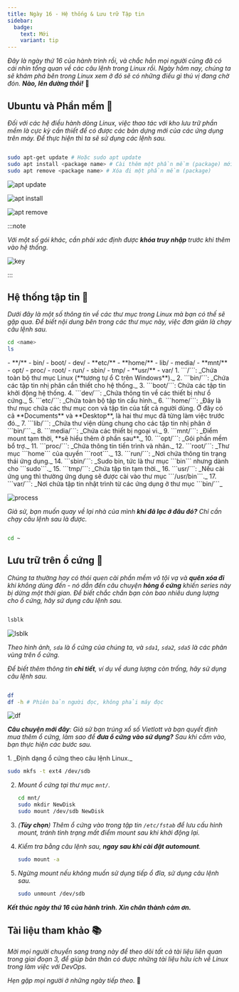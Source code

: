 ```yaml
---
title: Ngày 16 - Hệ thống & Lưu trữ Tập tin
sidebar:
  badge:
    text: Mới
    variant: tip  
---
```



_Đây là ngày thứ 16 của hành trình rồi, và chắc hẳn mọi người cũng đã có cái nhìn tổng quan về 
các câu lệnh trong Linux rồi. Ngày hôm nay, chúng ta sẽ khám phá bên trong Linux xem ở đó sẽ 
có những điều gì thú vị đang chờ đón. **Nào, lên đường thôi!**_ 🚌

## Ubuntu và Phần mềm 📲

_Đối với các hệ điều hành dòng Linux, việc thao tác với kho lưu trữ phần mềm là cực kỳ cần thiết để
có được các bản dựng mới của các ứng dụng trên máy. Để thực hiện thì ta sẽ sử dụng các lệnh sau._

```bash title="Working with repositories..."

sudo apt-get update # Hoặc sudo apt update
sudo apt install <package name> # Cài thêm một phần mềm (package) mới
sudo apt remove <package name> # Xóa đi một phần mềm (package)

```

![apt update](../../../../assets/linux/apt_update.png)

![apt install](../../../../assets/linux/apt_install.png)

![apt remove](../../../../assets/linux/apt_remove.png)

:::note

_Với một số gói khác, cần phải xác định được ***khóa truy nhập*** trước khi thêm 
vào hệ thống._

![key](../../../../assets/linux/key_vagrant.png)

:::

## Hệ thống tập tin 📁

_Dưới đây là một số thông tin về các thư mục trong Linux mà bạn có thế sẽ gặp qua. Để biết
nội dung bên trong các thư mục này, việc đơn giản là chạy câu lệnh sau._

```bash title="Working with directories"
cd <name>
ls
```

<FileTree>
- **/**
  - bin/
  - boot/
  - dev/
  - **etc/**
  - **home/**
  - lib/
  - media/
  - **mnt/**
  - opt/
  - proc/
  - root/
  - run/
  - sbin/
  - tmp/
  - **usr/**
  - var/
</FileTree>

<Steps>
1. ```/```: _Chứa toàn bộ thư mục Linux (**tương tự ổ C trên Windows**)._
2. ```bin/```: _Chứa các tập tin nhị phân cần thiết cho hệ thống._
3. ```boot/```: Chứa các tập tin khởi động hệ thống.
4. ```dev/```: _Chứa thông tin về các thiết bị như ổ cứng._
5. ```etc/```: _Chứa toàn bộ tập tin cấu hình._
6. ```home/```: _Đây là thư mục chứa các thư mục con và tập tin của 
tất cả người dùng. Ở đây có cả **Documents** và **Desktop**, là hai
thư mục đã từng làm việc trước đó._
7. ```lib/```: _Chứa thư viện dùng chung cho các tập tin nhị phân ở 
```bin/```._
8. ```media/```: _Chứa các thiết bị ngoại vi._
9. ```mnt/```: _Điểm mount tạm thời, **sẽ hiểu thêm ở phần sau**._
10. ```opt/```: _Gói phần mềm bổ trợ._
11. ```proc/```: _Chứa thông tin tiến trình và nhân._
12. ```root/```: _Thư mục ```home``` của quyền ```root```._
13. ```run/```: _Nơi chứa thông tin trạng thái ứng dụng._
14. ```sbin/```: _Sudo bin, tức là thư mục ```bin``` nhưng dành cho 
```sudo```._
15. ```tmp/```: _Chứa tập tin tạm thời._
16. ```usr/```: _Nếu cài ứng ụng thì thường ứng dụng sẽ được cài vào
thư mục ```/usr/bin```._
17. ```var/```: _Nơi chứa tập tin nhật trình từ các ứng dụng ở thư mục
```bin/```_
</Steps>

![process](../../../../assets/linux/proc_dir.png)

_Giả sử, bạn muốn quay về lại nhà của mình **khi đã lạc ở đâu đó?** Chỉ cần chạy câu 
lệnh sau là được._

```bash title="Back to home..."

cd ~

```

## Lưu trữ trên ổ cứng 💾

_Chúng ta thường hay có thói quen cài phần mềm vô tội vạ và **quên xóa đi** khi không dùng đến -
nó dẫn đến câu chuyện **hỏng ổ cứng** khiến series này bị dừng một thời gian. Để biết chắc chắn
bạn còn bao nhiêu dung lượng cho ổ cứng, hãy sử dụng câu lệnh sau._

```bash title="Checking disk..."

lsblk

```

![lsblk](../../../../assets/linux/lsblk.png)

_Theo hình ảnh, ```sda``` là ổ cứng của chúng ta, và ```sda1```, ```sda2```, ```sda5``` là các
phân vùng trên ổ cứng._

_Để biết thêm thông tin **chi tiết**, ví dụ về dung lượng còn trống, hãy sử dụng câu lệnh sau._

```bash title="Checking disk details..."

df 
df -h # Phiên bản người đọc, không phải máy đọc

```

![df](../../../../assets/linux/df.png)

_**Câu chuyện mới đây**: Giả sử bạn trúng xổ số Vietlott và bạn quyết định mua thêm ổ cứng, 
làm sao để **đưa ổ cứng vào sử dụng?** Sau khi cắm vào, bạn thực hiện các bước sau._

<Steps>
1. _Định dạng ổ cứng theo câu lệnh Linux._

   ```bash title="Formatting disk..."
   sudo mkfs -t ext4 /dev/sdb
   ```
2. _Mount ổ cứng tại thư mục ```mnt/```._
   
   ```bash title="Mounting disk..."
   cd mnt/
   sudo mkdir NewDisk
   sudo mount /dev/sdb NewDisk
   ```
3. _(**Tùy chọn**) Thêm ổ cứng vào trong tập tin ```/etc/fstab``` để lưu cấu hình mount, 
tránh tình trạng mất điểm mount sau khi khởi động lại._
4. _Kiểm tra bằng câu lệnh sau, **ngay sau khi cài đặt automount**._

   ```bash title="Checking mount point..."
   sudo mount -a
   ```

5. _Ngừng mount nếu không muốn sử dụng tiếp ổ đĩa, sử dụng câu lệnh sau._

   ```bash title="Unmounting disk..."
   sudo unmount /dev/sdb
   ```
</Steps>

**_Kết thúc ngày thứ 16 của hành trình. Xin chân thành cảm ơn._**

## Tài liệu tham khảo 📚

_Mời mọi người chuyển sang trang này để theo dõi tất cả tài liệu liên quan trong giai đoạn 3, 
để giúp bản thân có được những tài liệu hữu ích về Linux trong làm việc với DevOps._

<LinkCard
  title="Ngày 16 - Tham khảo"
  href="../../../reference/linux/day14"
/>

_Hẹn gặp mọi người ở những ngày tiếp theo._ 🚀